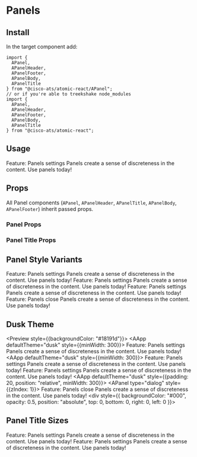 

<Meta title="Components/Panels" component={APanel} />

# Panels

## Install

In the target component add:

```
import {
  APanel,
  APanelHeader,
  APanelFooter,
  APanelBody,
  APanelTitle
} from "@cisco-ats/atomic-react/APanel";
// or if you're able to treekshake node_modules
import {
  APanel,
  APanelHeader,
  APanelFooter,
  APanelBody,
  APanelTitle
} from "@cisco-ats/atomic-react";
```

## Usage

<Preview>
  <Story name="usage-1">
    <AApp>
      <APanel>
        <APanelHeader>
          <APanelTitle>Feature: Panels</APanelTitle>
          <AIcon>settings</AIcon>
        </APanelHeader>
        <APanelBody>
          Panels create a sense of discreteness in the content.
        </APanelBody>
        <APanelFooter>Use panels today!</APanelFooter>
      </APanel>
    </AApp>
  </Story>
</Preview>

## Props

All Panel components (`APanel`, `APanelHeader`, `APanelTitle`, `APanelBody`, `APanelFooter`) inherit passed props.

### Panel Props

<Props of={APanel} />

### Panel Title Props

<Props of={APanelTitle} />

## Panel Style Variants

<Preview>
  <Story name="variants-1">
    <AApp style={{minWidth: 300}}>
      <APanel>
        <APanelHeader>
          <APanelTitle>Feature: Panels</APanelTitle>
          <AIcon>settings</AIcon>
        </APanelHeader>
        <APanelBody>
          Panels create a sense of discreteness in the content.
        </APanelBody>
        <APanelFooter>Use panels today!</APanelFooter>
      </APanel>
    </AApp>
  </Story>
  <Story name="variants-2">
    <AApp style={{minWidth: 300}}>
      <APanel type="grey">
        <APanelHeader>
          <APanelTitle>Feature: Panels</APanelTitle>
          <AIcon>settings</AIcon>
        </APanelHeader>
        <APanelBody>
          Panels create a sense of discreteness in the content.
        </APanelBody>
        <APanelFooter>Use panels today!</APanelFooter>
      </APanel>
    </AApp>
  </Story>
  <Story name="variants-3">
    <AApp>
      <APanel type="white">
        <APanelHeader>
          <APanelTitle>Feature: Panels</APanelTitle>
          <AIcon>settings</AIcon>
        </APanelHeader>
        <APanelBody>
          Panels create a sense of discreteness in the content.
        </APanelBody>
        <APanelFooter>Use panels today!</APanelFooter>
      </APanel>
    </AApp>
  </Story>
  <Story name="variants-4">
    <AApp style={{padding: 20, position: "relative", minWidth: 300}}>
      <APanel type="dialog" style={{zIndex: 1}}>
        <APanelHeader>
          <APanelTitle>Feature: Panels</APanelTitle>
          <AIcon>close</AIcon>
        </APanelHeader>
        <APanelBody>
          Panels create a sense of discreteness in the content.
        </APanelBody>
        <APanelFooter>Use panels today!</APanelFooter>
      </APanel>
      <div
        style={{
          backgroundColor: "#000",
          opacity: 0.5,
          position: "absolute",
          top: 0,
          bottom: 0,
          right: 0,
          left: 0
        }}></div>
    </AApp>
  </Story>
</Preview>

## Dusk Theme

<Preview style={{backgroundColor: "#18191d"}}>
  <Story name="dusk-1">
    <AApp defaultTheme="dusk" style={{minWidth: 300}}>
      <APanel>
        <APanelHeader>
          <APanelTitle>Feature: Panels</APanelTitle>
          <AIcon>settings</AIcon>
        </APanelHeader>
        <APanelBody>
          Panels create a sense of discreteness in the content.
        </APanelBody>
        <APanelFooter>Use panels today!</APanelFooter>
      </APanel>
    </AApp>
  </Story>
  <Story name="dusk-2">
    <AApp defaultTheme="dusk" style={{minWidth: 300}}>
      <APanel type="grey">
        <APanelHeader>
          <APanelTitle>Feature: Panels</APanelTitle>
          <AIcon>settings</AIcon>
        </APanelHeader>
        <APanelBody>
          Panels create a sense of discreteness in the content.
        </APanelBody>
        <APanelFooter>Use panels today!</APanelFooter>
      </APanel>
    </AApp>
  </Story>
  <Story name="dusk-3">
    <AApp defaultTheme="dusk">
      <APanel type="white">
        <APanelHeader>
          <APanelTitle>Feature: Panels</APanelTitle>
          <AIcon>settings</AIcon>
        </APanelHeader>
        <APanelBody>
          Panels create a sense of discreteness in the content.
        </APanelBody>
        <APanelFooter>Use panels today!</APanelFooter>
      </APanel>
    </AApp>
  </Story>
  <Story name="dusk-4">
    <AApp
      defaultTheme="dusk"
      style={{padding: 20, position: "relative", minWidth: 300}}>
      <APanel type="dialog" style={{zIndex: 1}}>
        <APanelHeader>
          <APanelTitle>Feature: Panels</APanelTitle>
          <AIcon>close</AIcon>
        </APanelHeader>
        <APanelBody>
          Panels create a sense of discreteness in the content.
        </APanelBody>
        <APanelFooter>Use panels today!</APanelFooter>
      </APanel>
      <div
        style={{
          backgroundColor: "#000",
          opacity: 0.5,
          position: "absolute",
          top: 0,
          bottom: 0,
          right: 0,
          left: 0
        }}></div>
    </AApp>
  </Story>
</Preview>

## Panel Title Sizes

<Preview>
  <Story name="title-1">
    <AApp>
      <APanel>
        <APanelHeader>
          <APanelTitle>Feature: Panels</APanelTitle>
          <AIcon>settings</AIcon>
        </APanelHeader>
        <APanelBody>
          Panels create a sense of discreteness in the content.
        </APanelBody>
        <APanelFooter>Use panels today!</APanelFooter>
      </APanel>
    </AApp>
  </Story>
  <Story name="title-2">
    <AApp>
      <APanel>
        <APanelHeader>
          <APanelTitle small>Feature: Panels</APanelTitle>
          <AIcon>settings</AIcon>
        </APanelHeader>
        <APanelBody>
          Panels create a sense of discreteness in the content.
        </APanelBody>
        <APanelFooter>Use panels today!</APanelFooter>
      </APanel>
    </AApp>
  </Story>
</Preview>
